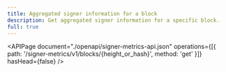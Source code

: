 ```yaml
---
title: Aggregated signer information for a block
description: Get aggregated signer information for a specific block.
full: true
---
```


<APIPage
  document="./openapi/signer-metrics-api.json"
  operations={[{ path: '/signer-metrics/v1/blocks/{height_or_hash}', method: 'get' }]}
  hasHead={false}
/>